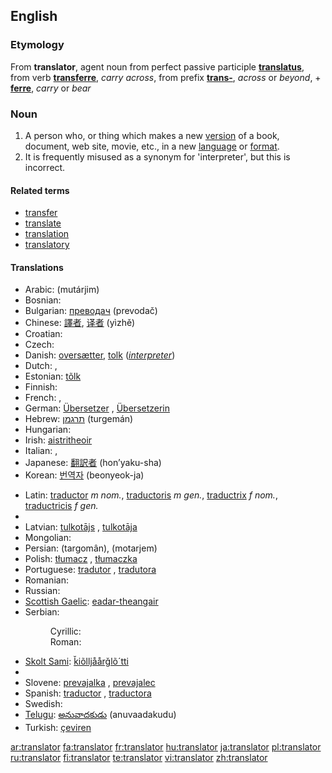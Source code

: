 ==English==

===Etymology===
From {{L.}} '''translator''', agent noun from perfect passive participle '''[[translatus]]''', from verb '''[[transferre]]''', ''carry across'', from prefix '''[[trans-]]''', ''across'' or ''beyond'', + '''[[ferre]]''', ''carry'' or ''bear''

===Noun===
{{en-noun}}

# A person who, or thing which makes a new [[version]] of a book, document, web site, movie, etc., in a new [[language]] or [[format]].
# It is frequently misused as a synonym for 'interpreter', but this is incorrect.

====Related terms====
*[[transfer]]
*[[translate]]
*[[translation]]
*[[translatory]]

====Translations====
{{trans-top}}
* Arabic: {{Arab|[[مترجم]]}} (mutárjim) {{m}}
* Bosnian: {{t-|bs|prevodilac|m}}
* Bulgarian: [[прeвoдач]] (prevodač) {{m}}
* Chinese: [[譯者]], [[译者]] (yìzhě)
* Croatian: {{t-|hr|prevoditelj|m}}
* Czech: {{t-|cs|překladatel|m}}
* Danish: [[oversætter]], [[tolk]] (''[[interpreter]]'')
* Dutch: {{t+|nl|vertaler|m}}, {{t-|nl|vertaalster|f}}
* Estonian: [[tõlk]]
* Finnish: {{t+|fi|kääntäjä}}
* French: {{t+|fr|traducteur|m}}, {{t+|fr|traductrice|f}}
* German: [[Übersetzer]] {{m}}, [[Übersetzerin]] {{f}}
* Hebrew: [[תרגמן]] (turgemán) {{m}}
* Hungarian: {{t|hu|fordító}}
* Irish: [[aistritheoir]] {{m}}
* Italian: {{t+|it|traduttore|m}}, {{t+|it|traduttrice|f}}
* Japanese: [[翻訳者]] (hon’yaku-sha)
* Korean: [[번역자]] (beonyeok-ja)
{{trans-mid}}
* Latin: [[traductor]] ''m nom.'', [[traductoris]] ''m gen.'', [[traductrix]] ''f nom.'', [[traductricis]] ''f gen.''
* {{trreq|Macedonian}}
* Latvian: [[tulkotājs]] {{m}}, [[tulkotāja]] {{f}}
* Mongolian: {{t-|mn|орчуулагч|tr=orçuulagç|sc=Cyrl|xs=Mongolian}}
* Persian: {{fa-Arab|[[ترگمان]]}} (targomân), {{fa-Arab|[[مترجم]]}} (motarjem)
* Polish: [[tłumacz]] {{m}}, [[tłumaczka]] {{f}}
* Portuguese: [[tradutor]] {{m}}, [[tradutora]] {{f}}
* Romanian: {{t|ro|traducător|m}}
* Russian: {{t+|ru|переводчик|m|tr=perevódčik|sc=Cyrl}}
* [[Scottish Gaelic]]: [[eadar-theangair]] {{m}}
* Serbian:
*: Cyrillic: {{t-|sr|преводилац|m|sc=Cyrl}}
*: Roman: {{t-|sr|prevodilac|m}}
* [[Skolt Sami]]: [[ǩiõlljåårǧlõ´tti]]
* {{trreq|Slovak}}
* Slovene: [[prevajalka]] {{f}}, [[prevajalec]] {{m}}
* Spanish: [[traductor]] {{m}}, [[traductora]] {{f}}
* Swedish: {{t+|sv|översättare|c}}
* [[Telugu]]: [[అనువాదకుడు]] (anuvaadakudu)
* Turkish: [[çeviren]]
{{trans-bottom}}

[[ar:translator]]
[[fa:translator]]
[[fr:translator]]
[[hu:translator]]
[[ja:translator]]
[[pl:translator]]
[[ru:translator]]
[[fi:translator]]
[[te:translator]]
[[vi:translator]]
[[zh:translator]]